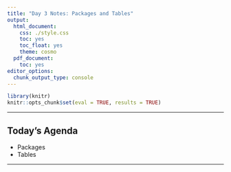 ```yaml
---
title: "Day 3 Notes: Packages and Tables"
output:
  html_document:
    css: ./style.css
    toc: yes
    toc_float: yes
    theme: cosmo
  pdf_document:
    toc: yes
editor_options:
  chunk_output_type: console
---
```

  
```r
library(knitr)
knitr::opts_chunk$set(eval = TRUE, results = TRUE)
```

---
  
## Today's Agenda
- Packages
- Tables

---


